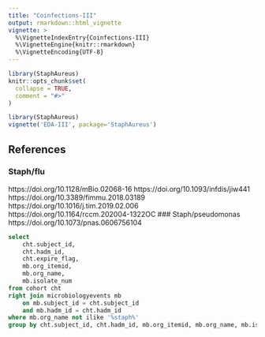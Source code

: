 ```yaml
---
title: "Coinfections-III"
output: rmarkdown::html_vignette
vignette: >
  %\VignetteIndexEntry{Coinfections-III}
  %\VignetteEngine{knitr::rmarkdown}
  %\VignetteEncoding{UTF-8}
---
```


```r
library(StaphAureus)
knitr::opts_chunk$set(
  collapse = TRUE,
  comment = "#>"
)
```

```r
library(StaphAureus)
vignette('EDA-III', package='StaphAureus')
```

## References
### Staph/flu 
https://doi.org/10.1128/mBio.02068-16
https://doi.org/10.1093/infdis/jiw441
https://doi.org/10.3389/fimmu.2018.03189
https://doi.org/10.1016/j.tim.2019.02.006
https://doi.org/10.1164/rccm.202004-1322OC
### Staph/pseudomonas 
https://doi.org/10.1073/pnas.0606756104

```sql
select
	cht.subject_id, 
	cht.hadm_id,
	cht.expire_flag,
	mb.org_itemid,
	mb.org_name,
	mb.isolate_num
from cohort cht 
right join microbiologyevents mb
	on mb.subject_id = cht.subject_id
	and mb.hadm_id = cht.hadm_id
where mb.org_name not ilike '%staph%'
group by cht.subject_id, cht.hadm_id, mb.org_itemid, mb.org_name, mb.isolate_num, cht.expire_flag
```

